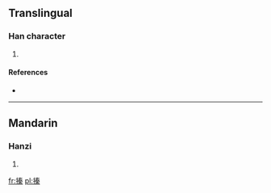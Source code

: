 ==Translingual==

===Han character===
{{Han char|rn=64|rad=手|as=10|sn=13|four=|canj=手手大木 (QQKD)}}

# {{defn|Han|sort=手10}}

====References====
* {{Han ref|kx=0448.240|dkj=12527|dj=0799.150|hdz=31928.040|uh=6438|ud=25656}}

----

==Mandarin==

===Hanzi===
{{cmn-hanzi|pin=[[xí]] ([[xi2]]), [[xié]] ([[xie2]]), [[zhēn]] ([[zhen1]])|wg=hsi<sup>2</sup>, hsieh<sup>2</sup>, chen<sup>1</sup>}}

# {{defn|Mandarin|sort=手10}}

[[fr:搸]]
[[pl:搸]]